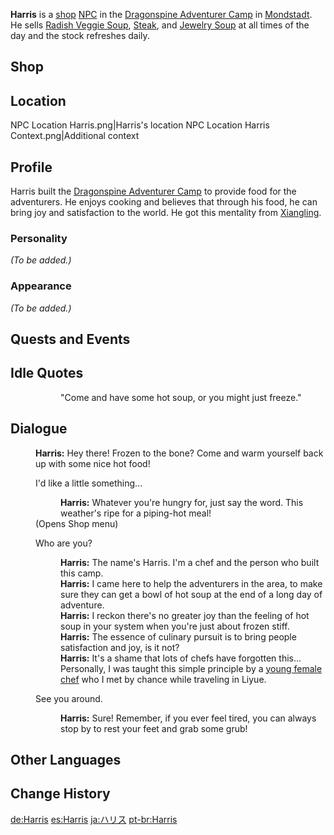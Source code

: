 {{Meta
<!-- REMOVE THIS TEMPLATE AFTER ADDING MISSING INFO -->
|missing_NPC_profile  = yes
}}
{{Character Infobox
|image            = NPC Harris.png
|region           = Mondstadt
|title            = Chef
|type             = NPC
}}
'''Harris''' is a [[shop]] [[NPC]] in the [[Dragonspine Adventurer Camp]] in [[Mondstadt]]. He sells [[Radish Veggie Soup]], [[Steak]], and [[Jewelry Soup]] at all times of the day and the stock refreshes daily.

==Shop==
{{Shop/Header|note=Refreshes|total=1|vendor=Harris}}
{{Shop|Radish Veggie Soup|530|10|note=Daily|total=1}}
{{Shop|Steak|790|10|note=Daily|total=1}}
{{Shop|Jewelry Soup|1,775|2|note=Daily|total=1}}
{{Shop/Footer|note=&#32;|total=16,750}}

==Location==
<gallery>
NPC Location Harris.png|Harris's location
NPC Location Harris Context.png|Additional context
</gallery>

==Profile==
<!--detailed story/lore information goes here-->
Harris built the [[Dragonspine Adventurer Camp]] to provide food for the adventurers.  He enjoys cooking and believes that through his food, he can bring joy and satisfaction to the world. He got this mentality from [[Xiangling]].

===Personality===
''(To be added.)''

===Appearance===
''(To be added.)''

==Quests and Events==
{{Quests and Events}}

==Idle Quotes==
{{Dialogue start}}
:: {{A|VO Harris 01.ogg}} "Come and have some hot soup, or you might just freeze."
{{Dialogue end}}

==Dialogue==
{{Dialogue start}}
:'''Harris:''' Hey there! Frozen to the bone? Come and warm yourself back up with some nice hot food!
:{{DIcon|Shop}} I'd like a little something...
::'''Harris:''' Whatever you're hungry for, just say the word. This weather's ripe for a piping-hot meal!
:;(Opens Shop menu)
:{{DIcon}} Who are you?
::'''Harris:''' The name's Harris. I'm a chef and the person who built this camp.
::'''Harris:''' I came here to help the adventurers in the area, to make sure they can get a bowl of hot soup at the end of a long day of adventure.
::'''Harris:''' I reckon there's no greater joy than the feeling of hot soup in your system when you're just about frozen stiff.
::'''Harris:''' The essence of culinary pursuit is to bring people satisfaction and joy, is it not?
::'''Harris:''' It's a shame that lots of chefs have forgotten this... Personally, I was taught this simple principle by a [[Xiangling|young female chef]] who I met by chance while traveling in Liyue.
:{{DIcon}} See you around.
::'''Harris:''' Sure! Remember, if you ever feel tired, you can always stop by to rest your feet and grab some grub!
{{Dialogue end}}

==Other Languages==
{{Other Languages
|default_hidden = 1
|en      = Harris
|zhs     = 哈里斯
|zhs_rm  = Hālǐsī
|zht     = 哈里斯
|zht_rm  = Hālǐsī
|ja      = ハリス
|ja_rm   = Harisu
|ko      = 해리스
|ko_rm   = Haeriseu
|es      = Harris
|fr      = Harris
|ru      = Харрис
|th      = Harris
|vi      = Harris
|de      = Harris
|id      = Harris
|pt      = Harris
|tr      = Harris
|it      = Harris
}}

==Change History==
{{Change History|1.2}}

[[de:Harris]]
[[es:Harris]]
[[ja:ハリス]]
[[pt-br:Harris]]